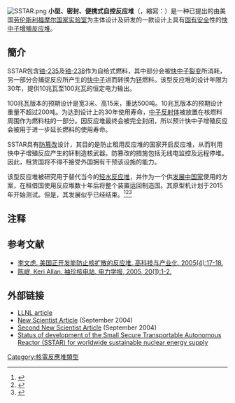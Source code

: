 [[Image:SSTAR.png|right]]
'''小型、密封、便携式自控反应堆'''（{{lang-en|Small, Sealed, Transportable, Autonomous Reactor}}，縮寫：{{lang|en|SSTAR}}）是一种已提出的由美国[[劳伦斯利福摩尔国家实验室|劳伦斯利福摩尔国家实验室]]为主体设计及研发的一款设计上具有[[固有安全|固有安全]]性的[[快中子增殖反应堆|快中子增殖反应堆]]。

==簡介==
SSTAR包含[[铀-235|铀-235]]及[[铀-238|铀-238]]作为自给式燃料，其中部分会被[[裂变反应|快中子裂变]]所消耗，另一部分会捕捉反应所产生的[[快中子|快中子]]进而转换为[[钚|钚]]燃料。该型反应堆的设计年限为30年，提供10兆瓦至100兆瓦的恒定电力输出。

100兆瓦版本的预期设计是宽3米、高15米，重达500吨。10兆瓦版本的预期设计重量不超过200吨。为达到设计上的30年使用寿命，[[中子反射体|中子反射体]]被放置在核燃料周围作为燃料柱的一部分。因反应堆最终会被完全封闭，所以预计快中子增殖反应会被用于进一步延长燃料的使用寿命。

SSTAR具有[[防篡改|防篡改]]设计，其目的是防止租用反应堆的国家开启反应堆，从而利用快中子增殖反应产生的钚制造核武器。防篡改的措施包括无线电监控及远程停堆。因此，租赁国将不得不接受外国拥有干预该设施的能力。

该型反应堆被研究用于替代当今的[[轻水反应堆|轻水反应堆]]，并作为一个供[[发展中国家|发展中国家]]使用的方案，在租借国使用反应堆数十年后将整个装置运回制造国。其原型机计划于2015年开始测试{{R|world-nuclear}}{{NoteTag|1=[http://www.cqvip.com/Main/Detail.aspx?id=18123365 陈岷, Keri Allan. 袖珍核电站. 电力学报, 2005, 20(1):1-2.] 称原型计划2005年开始测试，疑为笔误}}。但是，其发展似乎已经结束。<ref name=world-nuclear>{{cite web | url=http://www.world-nuclear.org/info/nuclear-fuel-cycle/power-reactors/small-nuclear-power-reactors/ | title=Small nuclear power reactors | date=18 May 2015 | access-date=2016-01-18 | archive-date=2016-02-03 | archive-url=https://web.archive.org/web/20160203124116/http://www.world-nuclear.org/info/Nuclear-Fuel-Cycle/Power-Reactors/Small-Nuclear-Power-Reactors/ | dead-url=no }}</ref><ref>{{cite book|author1=Jorge Morales Pedraza|title=Small Modular Reactors for Electricity Generation: An Economic and Technologically Sound Alternative|date=2017年3月11日|isbn=9783319522166|page=104|url=https://books.google.com/books?id=hLBSDgAAQBAJ&pg=PA104}}</ref><ref>{{cite book|author1=M. W. Hubbell|title=The Fundamentals of Nuclear Power Generation: Questions & Answers|date=2011年7月28日|isbn=9781463426583|page=468|url=https://books.google.com/books?id=nOw4raXFeS8C&pg=PA468}}</ref>

==注释==
{{noteFoot}}
== 参考文献 ==
{{reflist}}

*[http://www.ixueshu.com/document/a4d49a661602754f.html 李文虎. 美国正开发能防止核扩散的反应堆. 高科技与产业化, 2005(4):17-18.] {{Wayback|url=http://www.ixueshu.com/document/a4d49a661602754f.html |date=20190522140807 }}
*[http://www.cqvip.com/Main/Detail.aspx?id=18123365 陈岷, Keri Allan. 袖珍核电站. 电力学报, 2005, 20(1):1-2.] {{Wayback|url=http://www.cqvip.com/Main/Detail.aspx?id=18123365 |date=20190521182412 }}

== 外部链接 ==
*[https://web.archive.org/web/20140310061553/https://www.llnl.gov/str/JulAug04/Smith.html LLNL article]
*[http://www.newscientist.com/article/dn6344-us-plans-portable-nuclear-power-plants.html New Scientist Article] {{Wayback|url=http://www.newscientist.com/article/dn6344-us-plans-portable-nuclear-power-plants.html |date=20140202140700 }} (September 2004)
*[http://www.newscientist.com/article/mg18324632.900-us-plans-takeaway-nuclear-power-plants.html Second New Scientist Article] {{Wayback|url=http://www.newscientist.com/article/mg18324632.900-us-plans-takeaway-nuclear-power-plants.html |date=20121010195539 }} (September 2004)
*[http://www.researchgate.net/publication/236398320_Status_of_development_of_the_Small_Secure_Transportable_Autonomous_Reactor_(SSTAR)_for_worldwide_sustainable_nuclear_energy_supply Status of development of the Small Secure Transportable Autonomous Reactor (SSTAR) for worldwide sustainable nuclear energy supply]
{{核技术}}
{{分裂核反应堆}}

[[Category:核電反應堆類型|Category:核電反應堆類型]]